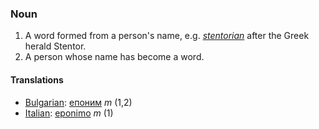 ===Noun===

#A word formed from a person's name, e.g. ''[[stentorian]]'' after the Greek herald Stentor.
#A person whose name has become a word.

====Translations====

*[[Bulgarian]]: [[епоним]] ''m'' (1,2)
*[[Italian]]: [[eponimo]] ''m'' (1)